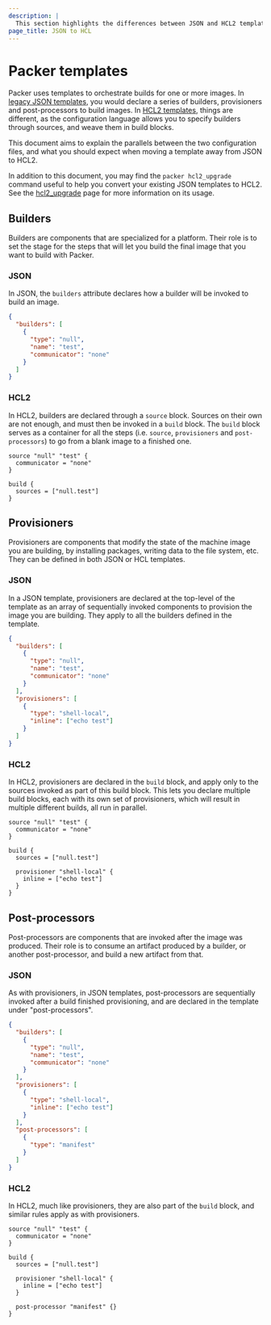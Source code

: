 ```yaml
---
description: |
  This section highlights the differences between JSON and HCL2 templates and explains the parallels between the specifications.
page_title: JSON to HCL
---
```


# Packer templates

Packer uses templates to orchestrate builds for one or more images.
In [legacy JSON templates](/packer/docs/templates/legacy_json_templates), you would declare a series of builders, provisioners and post-processors to build images.
In [HCL2 templates](/packer/docs/templates/hcl_templates), things are different, as the configuration language allows you to specify builders through sources, and weave them in build blocks.

This document aims to explain the parallels between the two configuration files, and what you
should expect when moving a template away from JSON to HCL2.

In addition to this document, you may find the `packer hcl2_upgrade` command useful to help you convert your existing JSON templates to HCL2.
See the [hcl2_upgrade](/packer/docs/commands/hcl2_upgrade) page for more information on its usage.

## Builders

Builders are components that are specialized for a platform. Their role is to set the stage for
the steps that will let you build the final image that you want to build with Packer.

### JSON

In JSON, the `builders` attribute declares how a builder will be invoked to build an image.

```json
{
  "builders": [
    {
      "type": "null",
      "name": "test",
      "communicator": "none"
    }
  ]
}
```

### HCL2

In HCL2, builders are declared through a `source` block. Sources on their own are not enough, and must then
be invoked in a `build` block.
The `build` block serves as a container for all the steps (i.e. `source`, `provisioners` and `post-processors`) to go from a blank image to a finished one.

```hcl
source "null" "test" {
  communicator = "none"
}

build {
  sources = ["null.test"]
}
```

## Provisioners

Provisioners are components that modify the state of the machine image you are building, by
installing packages, writing data to the file system, etc.
They can be defined in both JSON or HCL templates.

### JSON

In a JSON template, provisioners are declared at the top-level of the template as an array of sequentially
invoked components to provision the image you are building. They apply to all the builders defined in the template.

```json
{
  "builders": [
    {
      "type": "null",
      "name": "test",
      "communicator": "none"
    }
  ],
  "provisioners": [
    {
      "type": "shell-local",
      "inline": ["echo test"]
    }
  ]
}
```

### HCL2

In HCL2, provisioners are declared in the `build` block, and apply only to the sources invoked as
part of this build block.
This lets you declare multiple build blocks, each with its own set of provisioners, which will
result in multiple different builds, all run in parallel.

```hcl
source "null" "test" {
  communicator = "none"
}

build {
  sources = ["null.test"]

  provisioner "shell-local" {
    inline = ["echo test"]
  }
}
```

## Post-processors

Post-processors are components that are invoked after the image was produced. Their
role is to consume an artifact produced by a builder, or another post-processor, and
build a new artifact from that.

### JSON

As with provisioners, in JSON templates, post-processors are sequentially invoked after a
build finished provisioning, and are declared in the template under "post-processors".

```json
{
  "builders": [
    {
      "type": "null",
      "name": "test",
      "communicator": "none"
    }
  ],
  "provisioners": [
    {
      "type": "shell-local",
      "inline": ["echo test"]
    }
  ],
  "post-processors": [
    {
      "type": "manifest"
    }
  ]
}
```

### HCL2

In HCL2, much like provisioners, they are also part of the `build` block, and similar rules
apply as with provisioners.

```hcl
source "null" "test" {
  communicator = "none"
}

build {
  sources = ["null.test"]

  provisioner "shell-local" {
    inline = ["echo test"]
  }

  post-processor "manifest" {}
}
```
